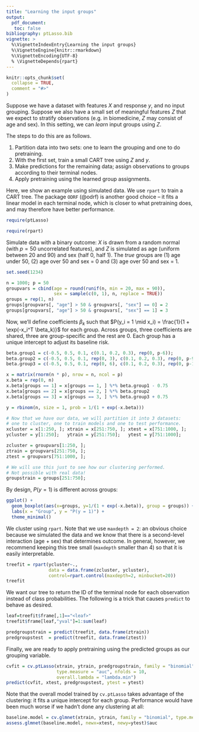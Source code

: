 ```yaml
---
title: "Learning the input groups"
output: 
  pdf_document:
   toc: false
bibliography: ptLasso.bib
vignette: >
  %\VignetteIndexEntry{Learning the input groups}
  %\VignetteEngine{knitr::rmarkdown}
  %\VignetteEncoding{UTF-8}
  % \VignetteDepends{rpart}
---
```


```r
knitr::opts_chunk$set(
  collapse = TRUE,
  comment = "#>"
)
```

Suppose we have a dataset with features $X$ and response $y$, and no input grouping. Suppose we also have a small set of meaningful features $Z$ that we expect to stratify observations (e.g. in biomedicine, $Z$ may consist of age and sex). In this setting, we can _learn_ input groups using $Z$. 

The steps to do this are as follows.

1. Partition data into two sets: one to learn the grouping and one to do pretraining.
2. With the first set, train a small CART tree using $Z$ and $y$. 
3. Make predictions for the remaining data; assign observations to groups according to their terminal nodes.
4. Apply pretraining using the learned group assignments.

Here, we show an example using simulated data. We use `rpart` to train a CART tree. The package `ODRF` (@odrf) is another good choice -- it fits a linear model in each terminal node, which is closer to what pretraining does, and may therefore have better performance.

```r
require(ptLasso)
```
```r
require(rpart)
```
Simulate data with a binary outcome: $X$ is drawn from a random normal (with $p = 50$ uncorrelated features), and $Z$ is simulated as age (uniform between 20 and 90) and sex (half 0, half 1). The _true_ groups are (1) age under 50, (2) age over 50 and sex = 0 and (3) age over 50 and sex = 1. 
```r
set.seed(1234)

n = 1000; p = 50
groupvars = cbind(age = round(runif(n, min = 20, max = 90)), 
                  sex = sample(c(0, 1), n, replace = TRUE))
groups = rep(1, n)
groups[groupvars[, "age"] > 50 & groupvars[, "sex"] == 0] = 2
groups[groupvars[, "age"] > 50 & groupvars[, "sex"] == 1] = 3
```

Now, we'll define coefficients $\beta_k$ such that $P(y_i = 1 \mid x_i) = \frac{1}{1 + \exp(-x_i^T \beta_k)}$ for each group. Across groups, three coefficients are shared, three are group-specific and the rest are 0. Each group has a unique intercept to adjust its baseline risk. 
```r
beta.group1 = c(-0.5, 0.5, 0.1, c(0.1, 0.2, 0.3), rep(0, p-6)); 
beta.group2 = c(-0.5, 0.5, 0.1, rep(0, 3), c(0.1, 0.2, 0.3), rep(0, p-9)); 
beta.group3 = c(-0.5, 0.5, 0.1, rep(0, 6), c(0.1, 0.2, 0.3), rep(0, p-12)); 

x = matrix(rnorm(n * p), nrow = n, ncol = p)
x.beta = rep(0, n)
x.beta[groups == 1] = x[groups == 1, ] %*% beta.group1 - 0.75
x.beta[groups == 2] = x[groups == 2, ] %*% beta.group2 
x.beta[groups == 3] = x[groups == 3, ] %*% beta.group3 + 0.75

y = rbinom(n, size = 1, prob = 1/(1 + exp(-x.beta)))

# Now that we have our data, we will partition it into 3 datasets: 
# one to cluster, one to train models and one to test performance.
xcluster = x[1:250, ]; xtrain = x[251:750, ]; xtest = x[751:1000, ];
ycluster = y[1:250];   ytrain = y[251:750];   ytest = y[751:1000];

zcluster = groupvars[1:250, ]; 
ztrain = groupvars[251:750, ]; 
ztest = groupvars[751:1000, ];

# We will use this just to see how our clustering performed.
# Not possible with real data!
groupstrain = groups[251:750]; 
```

By design, $P(y = 1)$ is different across groups:    
```r
ggplot() + 
  geom_boxplot(aes(x=groups, y=1/(1 + exp(-x.beta)), group = groups)) +
  labs(x = "Group", y = "P(y = 1)") +
  theme_minimal()
```

We cluster using `rpart`. Note that we use `maxdepth = 2`: an obvious choice because we simulated the data and we know that there is a second-level interaction (age + sex) that determines outcome. In general, however, we recommend keeping this tree small (`maxdepth` smaller than 4) so that it is easily interpretable. 
```r
treefit = rpart(ycluster~., 
                data = data.frame(zcluster, ycluster), 
                control=rpart.control(maxdepth=2, minbucket=20))
treefit
```

We want our tree to return the ID of the terminal node for each observation instead of class probabilities. The following is a trick that causes `predict` to behave as desired. 
```r
leaf=treefit$frame[,1]=="<leaf>"   
treefit$frame[leaf,"yval"]=1:sum(leaf)

predgroupstrain = predict(treefit, data.frame(ztrain))
predgroupstest  = predict(treefit, data.frame(ztest))
```

Finally, we are ready to apply pretraining using the predicted groups as our grouping variable. 
```r
cvfit = cv.ptLasso(xtrain, ytrain, predgroupstrain, family = "binomial", 
                   type.measure = "auc", nfolds = 10, 
                   overall.lambda = "lambda.min")
predict(cvfit, xtest, predgroupstest, ytest = ytest)
```

Note that the overall model trained by `cv.ptLasso` takes advantage of the clustering: it fits a unique intercept for each group. Performance would have been much worse if we hadn't done any clustering at all:
```r
baseline.model = cv.glmnet(xtrain, ytrain, family = "binomial", type.measure = "auc", nfolds = 5)
assess.glmnet(baseline.model, newx=xtest, newy=ytest)$auc
```